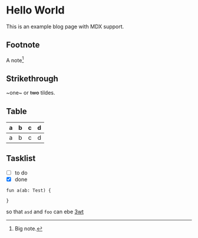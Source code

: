 # Hello World

This is an example blog page with MDX support.

## Footnote

A note[^1]

[^1]: Big note.

## Strikethrough

~one~ or ~~two~~ tildes.

## Table

| a   | b   |   c |  d  |
| --- | :-- | --: | :-: |
| a   | b   |   c |  d  |

## Tasklist

- [ ] to do
- [x] done

```
fun a(ab: Test) {

}
```

so that `asd` and `foo` can ebe [3wt](www.google.com)
